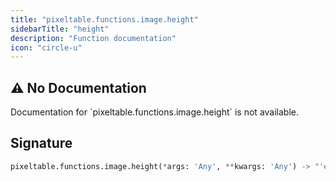 ```yaml
---
title: "pixeltable.functions.image.height"
sidebarTitle: "height"
description: "Function documentation"
icon: "circle-u"
---
```

## ⚠️ No Documentation

<Warning>
Documentation for `pixeltable.functions.image.height` is not available.
</Warning>

## Signature

```python
pixeltable.functions.image.height(*args: 'Any', **kwargs: 'Any') -> "'exprs.FunctionCall'"
```

